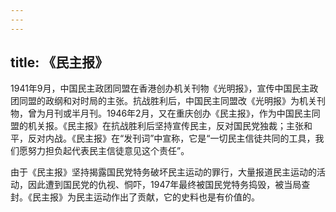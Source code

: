 ```yaml
---
---
---
```

title: 《民主报》
---



1941年9月，中国民主政团同盟在香港创办机关刊物《光明报》，宣传中国民主政团同盟的政纲和对时局的主张。抗战胜利后，中国民主同盟改《光明报》为机关刊物，曾为月刊或半月刊。1946年2月，又在重庆创办《民主报》，作为中国民主同盟的机关报。《民主报》在抗战胜利后坚持宣传民主，反对国民党独裁；主张和平，反对内战。《民主报》在“发刊词”中宣称，它是“一切民主信徒共同的工具，我们愿努力担负起代表民主信徒意见这个责任”。

由于《民主报》坚持揭露国民党特务破坏民主运动的罪行，大量报道民主运动的活动，因此遭到国民党的仇视、恫吓，1947年最终被国民党特务捣毁，被当局查封。《民主报》为民主运动作出了贡献，它的史料也是有价值的。